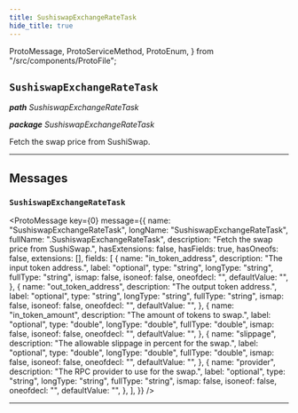 ```yaml
---
title: SushiswapExchangeRateTask
hide_title: true
---
```


  ProtoMessage,
  ProtoServiceMethod,
  ProtoEnum,
} from "/src/components/ProtoFile";

## `SushiswapExchangeRateTask`

_**path** SushiswapExchangeRateTask_

_**package** SushiswapExchangeRateTask_

Fetch the swap price from SushiSwap.

---

## Messages

### `SushiswapExchangeRateTask`

<ProtoMessage
  key={0}
  message={{
    name: "SushiswapExchangeRateTask",
    longName: "SushiswapExchangeRateTask",
    fullName: ".SushiswapExchangeRateTask",
    description: "Fetch the swap price from SushiSwap.",
    hasExtensions: false,
    hasFields: true,
    hasOneofs: false,
    extensions: [],
    fields: [
      {
        name: "in_token_address",
        description: "The input token address.",
        label: "optional",
        type: "string",
        longType: "string",
        fullType: "string",
        ismap: false,
        isoneof: false,
        oneofdecl: "",
        defaultValue: "",
      },
      {
        name: "out_token_address",
        description: "The output token address.",
        label: "optional",
        type: "string",
        longType: "string",
        fullType: "string",
        ismap: false,
        isoneof: false,
        oneofdecl: "",
        defaultValue: "",
      },
      {
        name: "in_token_amount",
        description: "The amount of tokens to swap.",
        label: "optional",
        type: "double",
        longType: "double",
        fullType: "double",
        ismap: false,
        isoneof: false,
        oneofdecl: "",
        defaultValue: "",
      },
      {
        name: "slippage",
        description: "The allowable slippage in percent for the swap.",
        label: "optional",
        type: "double",
        longType: "double",
        fullType: "double",
        ismap: false,
        isoneof: false,
        oneofdecl: "",
        defaultValue: "",
      },
      {
        name: "provider",
        description: "The RPC provider to use for the swap.",
        label: "optional",
        type: "string",
        longType: "string",
        fullType: "string",
        ismap: false,
        isoneof: false,
        oneofdecl: "",
        defaultValue: "",
      },
    ],
  }}
/>

---
